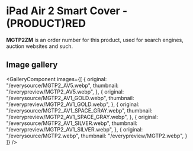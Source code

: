 
# iPad Air 2 Smart Cover - (PRODUCT)RED

<Callout type='info' emoji='👉🏻'>**MGTP2ZM** is an order number for this product, used for search engines, auction websites and such.</Callout>

## Image gallery

<GalleryComponent
    images={[
      {
        original: "/everysource/MGTP2_AV5.webp",
        thumbnail: "/everypreview/MGTP2_AV5.webp",
      },
      {
        original: "/everysource/MGTP2_AV1_GOLD.webp",
        thumbnail: "/everypreview/MGTP2_AV1_GOLD.webp",
      },
      {
        original: "/everysource/MGTP2_AV1_SPACE_GRAY.webp",
        thumbnail: "/everypreview/MGTP2_AV1_SPACE_GRAY.webp",
      },
      {
        original: "/everysource/MGTP2_AV1_SILVER.webp",
        thumbnail: "/everypreview/MGTP2_AV1_SILVER.webp",
      },
      {
        original: "/everysource/MGTP2.webp",
        thumbnail: "/everypreview/MGTP2.webp",
      }
    ]}
  />
